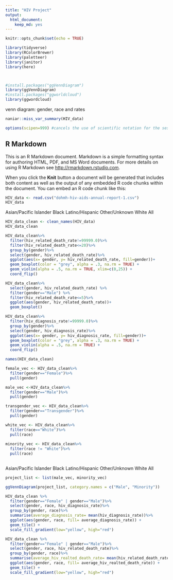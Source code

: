 ```yaml
---
title: "HIV Project"
output: 
  html_document: 
    keep_md: yes
---
```


```r
knitr::opts_chunk$set(echo = TRUE)
```

```r
library(tidyverse)
library(RColorBrewer)
library(paletteer)
library(janitor)
library(here)



#install.packages("ggVennDiagram")
library(ggVennDiagram)
#install.packages("ggworldcloud")
library(ggwordcloud)
```

venn diagram: gender, race and rates


```r
naniar::miss_var_summary(HIV_data)
```

```r
options(scipen=999) #cancels the use of scientific notation for the session
```

## R Markdown

This is an R Markdown document. Markdown is a simple formatting syntax for authoring HTML, PDF, and MS Word documents. For more details on using R Markdown see <http://rmarkdown.rstudio.com>.

When you click the **Knit** button a document will be generated that includes both content as well as the output of any embedded R code chunks within the document. You can embed an R code chunk like this:
```r
HIV_data <- read.csv("dohmh-hiv-aids-annual-report-1.csv")
HIV_data
```
Asian/Pacific Islander
Black
Latino/Hispanic
Other/Unknown
White
All

```r
HIV_data_clean <- clean_names(HIV_data)
HIV_data_clean
```


```r
HIV_data_clean%>%
  filter(hiv_related_death_rate!=99999.0)%>%
  filter(hiv_related_death_rate<=20)%>%
  group_by(gender)%>%
  select(gender, hiv_related_death_rate)%>%
  ggplot(aes(x= gender, y= hiv_related_death_rate, fill=gender))+
  geom_boxplot(color = "grey", alpha = .3, na.rm = TRUE) +
  geom_violin(alpha = .5, na.rm = TRUE, xlim=c(0,25)) +
  coord_flip()
```
```r
HIV_data_clean%>%
  select(gender, hiv_related_death_rate) %>% 
  filter(gender=="Male") %>% 
  filter(hiv_related_death_rate<=5)%>% 
  ggplot(aes(gender, hiv_related_death_rate))+
  geom_boxplot()
```

```r
HIV_data_clean%>%
  filter(hiv_diagnosis_rate!=99999.0)%>%
  group_by(gender)%>%
  select(gender, hiv_diagnosis_rate)%>%
  ggplot(aes(x= gender, y= hiv_diagnosis_rate, fill=gender))+
  geom_boxplot(color = "grey", alpha = .3, na.rm = TRUE) +
  geom_violin(alpha = .5, na.rm = TRUE) +
  coord_flip()
```

```r
names(HIV_data_clean)
```
```r
female_vec <- HIV_data_clean%>%
  filter(gender=="Female")%>%
  pull(gender)

male_vec <-HIV_data_clean%>%
  filter(gender=="Male")%>%
  pull(gender)

transgender_vec <- HIV_data_clean%>%
  filter(gender=="Transgender")%>%
  pull(gender)

white_vec <- HIV_data_clean%>%
  filter(race=="White")%>%
  pull(race)
  
minority_vec <- HIV_data_clean%>%
  filter(race != "White")%>%
  pull(race)
  
```
Asian/Pacific Islander
Black
Latino/Hispanic
Other/Unknown
White
All

```r
project_list <- list(male_vec, minority_vec)

ggVennDiagram(project_list, category.names = c("Male", "Minority"))
```
```r
HIV_data_clean %>%
  filter(gender=="Female" | gender=="Male")%>%
  select(gender, race, hiv_diagnosis_rate)%>%
  group_by(gender, race)%>%
  summarise(average_diagnosis_rate= mean(hiv_diagnosis_rate))%>%
  ggplot(aes(gender, race, fill= average_diagnosis_rate)) + 
  geom_tile() +
  scale_fill_gradient(low="yellow", high="red")

```
```r
HIV_data_clean %>%
  filter(gender=="Female" | gender=="Male")%>%
  select(gender, race, hiv_related_death_rate)%>%
  group_by(gender, race)%>%
  summarise(average_hiv_realted_death_rate= mean(hiv_related_death_rate))%>%
  ggplot(aes(gender, race, fill= average_hiv_realted_death_rate)) + 
  geom_tile() +
  scale_fill_gradient(low="yellow", high="red")

```

